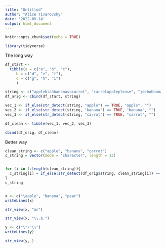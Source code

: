 ```yaml
---
title: "Untitled"
author: "Alice Tivarovsky"
date: '2022-09-14'
output: html_document
---
```


```r
knitr::opts_chunk$set(echo = TRUE)
```

```r
library(tidyverse)
```

The long way
```r

df_start <- 
  tibble(a = c("a", "b", "c"), 
     b = c("d", "e", "f"), 
     c = c("g", "h", "i")
     )

string <- c("appleblahbananayocarrot", "carrotappleplease", "joebobbanana")
df_orig <- cbind(df_start, string)

vec_1 <- if_else(str_detect(string, "apple") == TRUE, "apple", "")
vec_2 <- if_else(str_detect(string, "banana") == TRUE, "banana", "")
vec_3 <- if_else(str_detect(string, "carrot") == TRUE, "carrot", "")

df_clean <- tibble(vec_1, vec_2, vec_3)

cbind(df_orig, df_clean)

```

Better way 
```r

clean_string <- c("apple", "banana", "carrot")
c_string = vector(mode = "character", length = 13)


for (i in 1:length(clean_string)){
  c_string[i] = if_else(str_detect(df_orig$string, clean_string[i]) == TRUE, clean_string[i], "")
}
c_string



```

```r
x <- c("\apple", "banana", "pear")
writeLines(x)

str_view(x, "an")

str_view(x, "\\.a.")

y <- c("\"\'\\")
writeLines(y)

str_view(y, )


```


